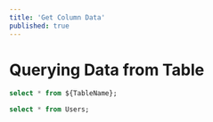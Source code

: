 ```yaml
---
title: 'Get Column Data'
published: true
---
```



# Querying Data from Table

<CodeWithExample>

```sql
select * from ${TableName};
```

```sql
select * from Users;
```

</CodeWithExample>